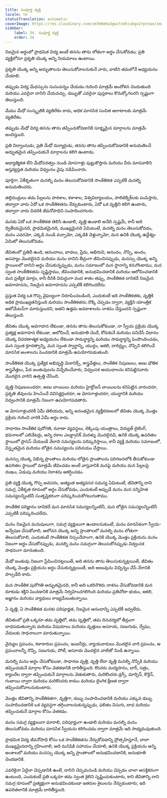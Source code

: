 ```yaml
---
title: సంపూర్ణ వ్యక్తి
locale: te
statusTranslation: automatic
coverImage: https://res.cloudinary.com/xmfm6mhw3gwctndtcubgx2rptnae/image/upload/v1740337243/small_cover_educacion_fundamental_a051170f1c.webp
sidebar:
    label: 34. సంపూర్ణ వ్యక్తి
    order: 34
---
```

నిజమైన అర్థంలో ప్రాథమిక విద్య అంటే తనను తాను లోతుగా అర్థం చేసుకోవడం; ప్రతి వ్యక్తిలోనూ ప్రకృతి యొక్క అన్ని నియమాలు ఉంటాయి.

ప్రకృతి యొక్క అన్ని అద్భుతాలను తెలుసుకోవాలనుకునే వారు, వాటిని తమలోనే అధ్యయనం చేయాలి.

తప్పుడు విద్య మేధస్సును సుసంపన్నం చేయడం గురించి మాత్రమే ఆందోళన చెందుతుంది మరియు ఎవరైనా దానిని చేయవచ్చు. డబ్బుతో ఎవరైనా పుస్తకాలు కొనుక్కోగలరని స్పష్టంగా తెలుస్తుంది.

మేము మేధో సంస్కృతికి వ్యతిరేకం కాదు, అధిక మానసిక సంచిత ఆరాటాలకు మాత్రమే వ్యతిరేకం.

తప్పుడు మేధో విద్య తనను తాను తప్పించుకోవడానికి సూక్ష్మమైన మార్గాలను మాత్రమే అందిస్తుంది.

ప్రతి విద్వాంసుడు, ప్రతి మేధో దుర్మార్గుడు, తనను తాను తప్పించుకోవడానికి అనుమతించే అద్భుతమైన తప్పించుకునే మార్గాలను కలిగి ఉంటాడు.

ఆధ్యాత్మికత లేని మేధోపరత్వం నుండి మోసగాళ్లు పుట్టుకొస్తారు మరియు వీరు మానవాళిని అస్తవ్యస్తత మరియు విధ్వంసం వైపు నడిపించారు.

పూర్తిగా, ఏకీకృతంగా మనల్ని మనం తెలుసుకోవడానికి సాంకేతికత ఎప్పటికీ మనల్ని అనుమతించదు.

తల్లిదండ్రులు తమ పిల్లలను పాఠశాల, కళాశాల, విశ్వవిద్యాలయం, పాలిటెక్నిక్‌లకు పంపిస్తారు, తద్వారా వారు ఏదో ఒక సాంకేతికతను నేర్చుకుంటారు, ఏదో ఒక వృత్తిని కలిగి ఉంటారు, తద్వారా వారు చివరికి జీవనోపాధిని సంపాదించగలరు.

మనకు ఏదో ఒక సాంకేతికత తెలిసి ఉండాలి, వృత్తి ఉండాలి అనేది స్పష్టమే, కానీ అది ద్వితీయమైనది, ప్రాథమికమైనది, ముఖ్యమైనది ఏమిటంటే, మనల్ని మనం తెలుసుకోవడం, మనం ఎవరమో, ఎక్కడి నుండి వచ్చామో, ఎక్కడికి వెళ్తున్నామో, మన ఉనికి యొక్క ఉద్దేశ్యం ఏమిటో తెలుసుకోవడం.

జీవితంలో ప్రతిదీ ఉంది, ఆనందాలు, బాధలు, ప్రేమ, అభిరుచి, ఆనందం, నొప్పి, అందం, అసహ్యం మొదలైనవి మరియు మనం దానిని తీవ్రంగా జీవించినప్పుడు, మనస్సు యొక్క అన్ని స్థాయిలలో దానిని అర్థం చేసుకున్నప్పుడు, మనం సమాజంలో మన స్థానాన్ని కనుగొంటాము, మన స్వంత సాంకేతికతను సృష్టిస్తాము, జీవించడానికి, అనుభవించడానికి మరియు ఆలోచించడానికి మన ప్రత్యేక మార్గం, కానీ దీనికి విరుద్ధంగా వంద శాతం తప్పు, సాంకేతికత దానికదే నిజమైన అవగాహనను, నిజమైన అవగాహనను ఎప్పటికీ కలిగించలేదు.

ప్రస్తుత విద్య ఒక గొప్ప వైఫల్యంగా నిరూపించబడింది, ఎందుకంటే ఇది సాంకేతికతకు, వృత్తికి అధిక ప్రాముఖ్యతనిస్తుంది మరియు సాంకేతికతను నొక్కి చెప్పడం ద్వారా, వ్యక్తిని యాంత్రిక ఆటోమేటన్‌గా మారుస్తుందని, అతని ఉత్తమ అవకాశాలను నాశనం చేస్తుందని స్పష్టంగా తెలుస్తుంది.

జీవితం యొక్క అవగాహన లేకుండా, తనను తాను తెలుసుకోకుండా, నా స్వీయ ప్రక్రియ యొక్క ప్రత్యక్ష అవగాహన లేకుండా, ఆలోచించే, అనుభూతి చెందే, కోరుకునే మరియు పనిచేసే విధానం యొక్క వివరణాత్మక అధ్యయనం లేకుండా సామర్థ్యాన్ని మరియు సామర్థ్యాన్ని పెంపొందించడం, మన స్వంత క్రూరత్వాన్ని, మన స్వంత స్వార్థాన్ని, యుద్ధం, ఆకలి, దారిద్ర్యం, నొప్పిని కలిగించే మానసిక అంశాలను పెంచడానికి మాత్రమే ఉపయోగపడుతుంది.

సాంకేతికత యొక్క ప్రత్యేక అభివృద్ధి మెకానిక్స్, శాస్త్రవేత్తలు, సాంకేతిక నిపుణులు, అణు భౌతిక శాస్త్రవేత్తలు, పేద జంతువులను విచ్ఛేదించేవారు, విధ్వంసక ఆయుధాలను కనిపెట్టినవారు మొదలైన వారిని ఉత్పత్తి చేసింది.

వృత్తి నిపుణులందరూ, అణు బాంబులు మరియు హైడ్రోజన్ బాంబులను కనిపెట్టిన వారందరూ, ప్రకృతి జీవులను హింసించే వివిసెక్టర్లందరూ, ఆ మోసగాళ్లందరూ, యుద్ధానికి మరియు విధ్వంసానికి మాత్రమే నిజంగా ఉపయోగపడతారు.

ఆ మోసగాళ్లందరికీ ఏమీ తెలియదు, అన్ని అనంతమైన వ్యక్తీకరణలలో జీవితం యొక్క మొత్తం ప్రక్రియ గురించి వారికి ఏమీ అర్థం కాదు.

సాధారణ సాంకేతిక పురోగతి, రవాణా వ్యవస్థలు, లెక్కింపు యంత్రాలు, విద్యుత్ లైటింగ్, భవనాలలో ఎలివేటర్లు, అన్ని రకాల ఎలక్ట్రానిక్ మెదళ్ళు మొదలైనవి, ఉనికి యొక్క ఉపరితల స్థాయిలో ప్రాసెస్ చేయబడే వేలాది సమస్యలను పరిష్కరిస్తాయి, కానీ వ్యక్తి మరియు సమాజంలో, విస్తృతమైన మరియు లోతైన సమస్యలను పరిచయం చేస్తాయి.

మనస్సు యొక్క విభిన్న ప్రాంతాలు మరియు లోతైన ప్రాంతాలను పరిగణనలోకి తీసుకోకుండా ఉపరితల స్థాయిలో మాత్రమే జీవించడం అంటే వాస్తవానికి మనపై మరియు మన పిల్లలపై దుఃఖం, ఏడుపు మరియు నిరాశను ఆకర్షించడం.

ప్రతి వ్యక్తి యొక్క గొప్ప అవసరం, అత్యంత అత్యవసర సమస్య ఏమిటంటే, జీవితాన్ని దాని సమగ్ర, ఏకీకృత రూపంలో అర్థం చేసుకోవడం, ఎందుకంటే అప్పుడే మనం మన సన్నిహిత సమస్యలన్నింటినీ సంతృప్తికరంగా పరిష్కరించుకోగలుగుతాము.

సాంకేతిక పరిజ్ఞానం దానికదే మన మానసిక సమస్యలన్నింటినీ, మన లోతైన సమస్యలన్నింటినీ ఎప్పటికీ పరిష్కరించలేదు.

మనం నిజమైన మనుషులుగా, సమగ్ర వ్యక్తులుగా ఉండాలనుకుంటే, మనం మానసికంగా స్వీయ-అన్వేషణ చేసుకోవాలి, ఆలోచన యొక్క అన్ని ప్రాంతాలలో మనల్ని మనం లోతుగా తెలుసుకోవాలి, ఎందుకంటే సాంకేతికత నిస్సందేహంగా, ఉనికి యొక్క మొత్తం ప్రక్రియను మనం నిజంగా అర్థం చేసుకోనప్పుడు, మనల్ని మనం సమగ్రంగా తెలుసుకోనప్పుడు విధ్వంసక సాధనంగా మారుతుంది.

మేధో జంతువు నిజంగా ప్రేమించినట్లయితే, అది తనను తాను తెలుసుకున్నట్లయితే, జీవితం యొక్క మొత్తం ప్రక్రియను అర్థం చేసుకున్నట్లయితే, అది అణువును విచ్ఛిన్నం చేసే నేరానికి పాల్పడేది కాదు.

మన సాంకేతిక పురోగతి అద్భుతమైనది, కానీ అది ఒకరినొకరు నాశనం చేసుకోవడానికి మన దూకుడు శక్తిని పెంచడానికి మాత్రమే నిర్వహించగలిగింది మరియు ప్రతిచోటా భయం, ఆకలి, అజ్ఞానం మరియు వ్యాధులు రాజ్యమేలుతున్నాయి.

ఏ వృత్తి, ఏ సాంకేతికత మనకు పరిపూర్ణత, నిజమైన ఆనందాన్ని ఎప్పటికీ ఇవ్వలేదు.

జీవితంలో ప్రతి ఒక్కరూ తమ వృత్తిలో, తమ వృత్తిలో, తమ దినచర్యలో తీవ్రంగా బాధపడుతున్నారు మరియు విషయాలు మరియు వృత్తులు అసూయ, సణుగుడు, ద్వేషం, చేదులకు సాధనాలుగా మారుతున్నాయి.

వైద్యుల ప్రపంచం, కళాకారుల ప్రపంచం, ఇంజనీర్లు, న్యాయవాదులు మొదలైన వారి ప్రపంచం, ఆ ప్రపంచాలన్నీ నొప్పి, సణుగుడు, పోటీ, అసూయ మొదలైన వాటితో నిండి ఉన్నాయి.

మనల్ని మనం అర్థం చేసుకోకుండా, సాధారణ వృత్తి, వృత్తి లేదా వృత్తి మనల్ని నొప్పికి మరియు తప్పించుకునే మార్గాల కోసం వెతకడానికి దారితీస్తుంది. కొందరు మద్యపానం, బార్, సత్రం, క్యాబరేల ద్వారా తప్పించుకునే మార్గాలను వెతుకుతారు, మరికొందరు డ్రగ్స్, మార్ఫిన్, కొకైన్, గంజాయి ద్వారా మరియు మరికొందరు కామం మరియు లైంగిక క్షీణత ద్వారా తప్పించుకోవాలనుకుంటారు.

మొత్తం జీవితాన్ని సాంకేతికతగా, వృత్తిగా, డబ్బు సంపాదించడానికి మరియు ఎక్కువ డబ్బు సంపాదించడానికి ఒక వ్యవస్థగా తగ్గించాలనుకున్నప్పుడు, ఫలితం విసుగు, బాధ మరియు తప్పించుకునే మార్గాల కోసం వెతకడం.

మనం సమగ్ర వ్యక్తులుగా మారాలి, పరిపూర్ణంగా ఉండాలి మరియు మనల్ని మనం తెలుసుకోవడం మరియు మానసిక స్వీయను కరిగించడం ద్వారా మాత్రమే ఇది సాధ్యమవుతుంది.

ప్రాథమిక విద్య జీవనోపాధి కోసం ఒక సాంకేతికతను నేర్చుకోవడాన్ని ప్రోత్సహిస్తూనే, చాలా ముఖ్యమైనదాన్ని గ్రహించాలి, అది మనిషికి సహాయం చేయాలి, ఉనికి యొక్క ప్రక్రియను అన్ని అంశాలలో మరియు మనస్సు యొక్క అన్ని ప్రాంతాలలో అనుభవించడానికి, అనుభూతి చెందడానికి.

ఎవరికైనా ఏదైనా చెప్పడానికి ఉంటే, దానిని చెప్పమనండి మరియు చెప్పడం చాలా ఆసక్తికరంగా ఉంటుంది, ఎందుకంటే ప్రతి ఒక్కరూ తమ స్వంత శైలిని సృష్టించుకుంటారు, కాని జీవితాన్ని దాని సమగ్ర రూపంలో ప్రత్యక్షంగా అనుభవించకుండా ఇతరుల శైలులను నేర్చుకుంటారు; ఇది ఉపరితలానికి మాత్రమే దారితీస్తుంది.
